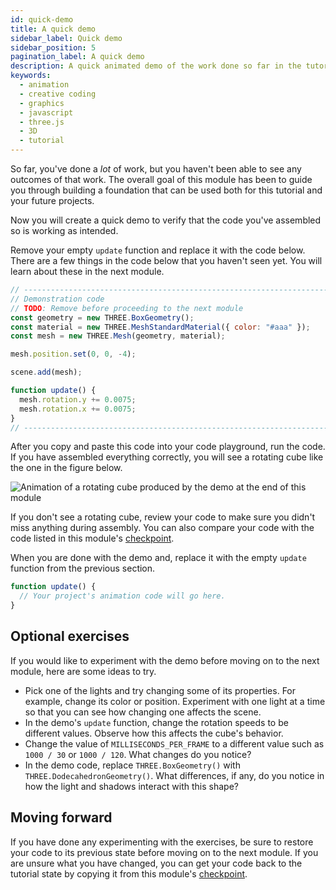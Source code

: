 ```yaml
---
id: quick-demo
title: A quick demo
sidebar_label: Quick demo
sidebar_position: 5
pagination_label: A quick demo
description: A quick animated demo of the work done so far in the tutorial.
keywords:
  - animation
  - creative coding
  - graphics
  - javascript
  - three.js
  - 3D
  - tutorial
---
```


So far, you've done a _lot_ of work, but you haven't been able to see any
outcomes of that work. The overall goal of this module has been to guide you
through building a foundation that can be used both for this tutorial and your
future projects.

Now you will create a quick demo to verify that the code you've assembled so is
working as intended.

Remove your empty `update` function and replace it with the code below. There
are a few things in the code below that you haven't seen yet. You will learn
about these in the next module.

```javascript
// -----------------------------------------------------------------------------
// Demonstration code
// TODO: Remove before proceeding to the next module
const geometry = new THREE.BoxGeometry();
const material = new THREE.MeshStandardMaterial({ color: "#aaa" });
const mesh = new THREE.Mesh(geometry, material);

mesh.position.set(0, 0, -4);

scene.add(mesh);

function update() {
  mesh.rotation.y += 0.0075;
  mesh.rotation.x += 0.0075;
}
// -----------------------------------------------------------------------------
```

After you copy and paste this code into your code playground, run the code. If
you have assembled everything correctly, you will see a rotating cube like
the one in the figure below.

![Animation of a rotating cube produced by the demo at the end of this module](./assets/scene-setup-demo.gif "This module's demo")

If you don't see a rotating cube, review your code to make sure you didn't miss
anything during assembly. You can also compare your code with the code listed in
this module's [checkpoint](./05-checkpoint.mdx).

When you are done with the demo and, replace it with the empty `update` function
from the previous section.

```javascript
function update() {
  // Your project's animation code will go here.
}
```

## Optional exercises

If you would like to experiment with the demo before moving on to the next
module, here are some ideas to try.

* Pick one of the lights and try changing some of its properties. For example,
  change its color or position. Experiment with one light at a time so that you
  can see how changing one affects the scene.
* In the demo's `update` function, change the rotation speeds to be different
  values. Observe how this affects the cube's behavior.
* Change the value of `MILLISECONDS_PER_FRAME` to a different value such as
  `1000 / 30` or `1000 / 120`. What changes do you notice?
* In the demo code, replace `THREE.BoxGeometry()` with
  `THREE.DodecahedronGeometry()`. What differences, if any, do you notice in
  how the light and shadows interact with this shape?

## Moving forward

If you have done any experimenting with the exercises, be sure to restore your
code to its previous state before moving on to the next module. If you are
unsure what you have changed, you can get your code back to the tutorial state
by copying it from this module's [checkpoint](./05-checkpoint.mdx).
